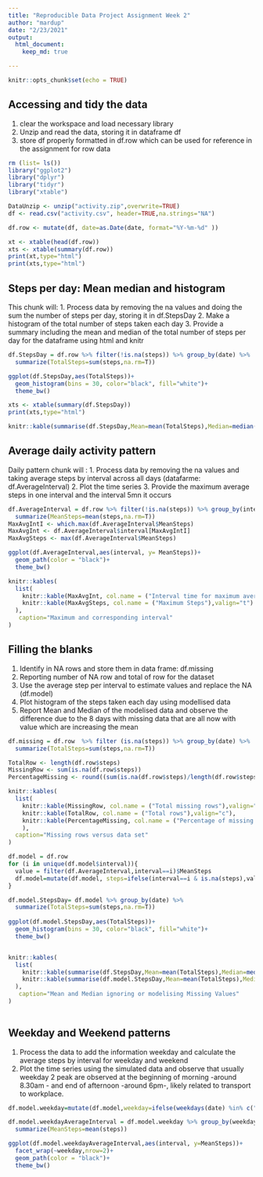 ```yaml
---
title: "Reproducible Data Project Assignment Week 2"
author: "mardup"
date: "2/23/2021"
output: 
  html_document:
    keep_md: true

---
```


```r
knitr::opts_chunk$set(echo = TRUE)
```
## Accessing and tidy the data
1. clear the workspace and load necessary library
2. Unzip and read the data, storing it in dataframe df 
3. store df properly formatted in df.row which can be used for reference in the assignment for row data

```r
rm (list= ls())
library("ggplot2")
library("dplyr")
library("tidyr")
library("xtable")

DataUnzip <- unzip("activity.zip",overwrite=TRUE)
df <- read.csv("activity.csv", header=TRUE,na.strings="NA")

df.row <- mutate(df, date=as.Date(date, format="%Y-%m-%d" ))

xt <- xtable(head(df.row))
xts <- xtable(summary(df.row))
print(xt,type="html")
print(xts,type="html")

```

## Steps per day: Mean median and histogram 
This chunk will: 
1. Process data by removing the na values and doing the sum the number of steps per day, storing it in df.StepsDay
2. Make a histogram of the total number of steps taken each day
3. Provide a summary including the mean and median of the total number of steps per day for the dataframe using html and knitr

```r

df.StepsDay = df.row %>% filter(!is.na(steps)) %>% group_by(date) %>% 
  summarize(TotalSteps=sum(steps,na.rm=T)) 

ggplot(df.StepsDay,aes(TotalSteps))+
  geom_histogram(bins = 30, color="black", fill="white")+
  theme_bw()

xts <- xtable(summary(df.StepsDay))
print(xts,type="html")

knitr::kable(summarise(df.StepsDay,Mean=mean(TotalSteps),Median=median(TotalSteps)),align="c",caption="Mean and Median for steps per day")


``` 
## Average daily activity pattern
Daily pattern chunk will :
1. Process data by removing the na values and taking average steps by interval across all days (datafarme: df.AverageInterval)
2. Plot the time series 
3. Provide the maximum average steps in one interval and the interval 5mn it occurs

```r
df.AverageInterval = df.row %>% filter(!is.na(steps)) %>% group_by(interval) %>%
  summarize(MeanSteps=mean(steps,na.rm=T)) 
MaxAvgIntI <- which.max(df.AverageInterval$MeanSteps)
MaxAvgInt <- df.AverageInterval$interval[MaxAvgIntI]
MaxAvgSteps <- max(df.AverageInterval$MeanSteps)

ggplot(df.AverageInterval,aes(interval, y= MeanSteps))+
  geom_path(color = "black")+
  theme_bw()

knitr::kables(
  list(
    knitr::kable(MaxAvgInt, col.name = ("Interval time for maximum average steps"),valign="t"),
    knitr::kable(MaxAvgSteps, col.name = ("Maximum Steps"),valign="t")
  ),
   caption="Maximum and corresponding interval"
)

```

## Filling the blanks
1. Identify in NA rows and store them in data frame: df.missing
2. Reporting number of NA row and total of row for the dataset 
3. Use the average step per interval to estimate values and replace the NA (df.model)
4. Plot histogram of the steps taken each day using modellised data
5. Report Mean and Median of the modelised data and observe the difference due to the 8 days with missing data that are all now with value which are increasing the mean

```r

df.missing = df.row  %>% filter (is.na(steps)) %>% group_by(date) %>%
  summarize(TotalSteps=sum(steps,na.rm=T))

TotalRow <- length(df.row$steps)
MissingRow <- sum(is.na(df.row$steps))
PercentageMissing <- round((sum(is.na(df.row$steps)/length(df.row$steps)*100)))

knitr::kables(
  list(
    knitr::kable(MissingRow, col.name = ("Total missing rows"),valign="c"),
    knitr::kable(TotalRow, col.name = ("Total rows"),valign="c"),
    knitr::kable(PercentageMissing, col.name = ("Percentage of missing data"),valign="c")
    ),
  caption="Missing rows versus data set"
)

df.model = df.row
for (i in unique(df.model$interval)){
  value = filter(df.AverageInterval,interval==i)$MeanSteps
  df.model=mutate(df.model, steps=ifelse(interval==i & is.na(steps),value, steps))
}

df.model.StepsDay= df.model %>% group_by(date) %>%
  summarize(TotalSteps=sum(steps,na.rm=T)) 
 
ggplot(df.model.StepsDay,aes(TotalSteps))+
  geom_histogram(bins = 30, color="black", fill="white")+
  theme_bw()


knitr::kables(
  list(
    knitr::kable(summarise(df.StepsDay,Mean=mean(TotalSteps),Median=median(TotalSteps)),valign="c",caption="Ignoring NA"),
    knitr::kable(summarise(df.model.StepsDay,Mean=mean(TotalSteps),Median=median(TotalSteps)),valign="c",caption="Model for NA")
  ),
   caption="Mean and Median ignoring or modelising Missing Values"
)
 
```
## Weekday and Weekend patterns
1. Process the data to add the information weekday and calculate the average steps by interval for weekday and weekend
2. Plot the time series using the simulated data and observe that usually weekday 2 peak are observed at the beginning of morning -around 8.30am - and end of afternoon -around 6pm-, likely related to transport to workplace.


```r
df.model.weekday=mutate(df.model,weekday=ifelse(weekdays(date) %in% c("Sunday","Saturday"),"WeekEnd","WeekDays"))

df.model.weekdayAverageInterval = df.model.weekday %>% group_by(weekday,interval) %>% 
  summarize(MeanSteps=mean(steps))

ggplot(df.model.weekdayAverageInterval,aes(interval, y=MeanSteps))+
  facet_wrap(~weekday,nrow=2)+
  geom_path(color = "black")+
  theme_bw()


```

